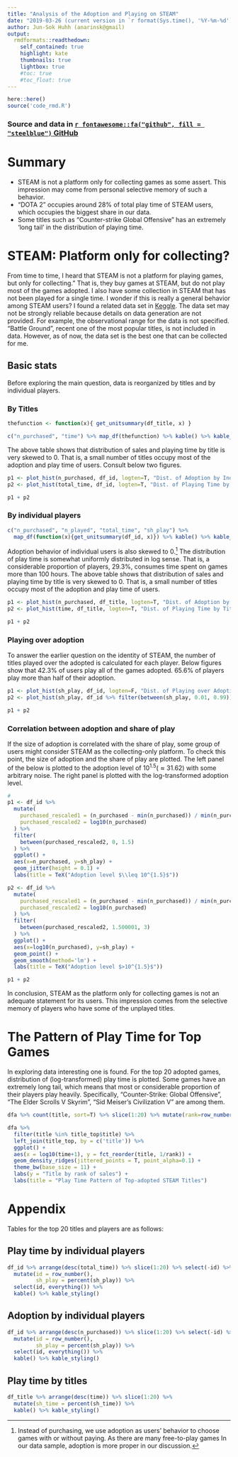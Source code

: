 ```yaml
---
title: "Analysis of the Adoption and Playing on STEAM"
date: "2019-03-26 (current version in `r format(Sys.time(), '%Y-%m-%d')`)"
author: Jun-Sok Huhh (anarinsk@gmail)
output:
  rmdformats::readthedown:
    self_contained: true
    highlight: kate
    thumbnails: true 
    lightbox: true 
    #toc: true
    #toc_float: true
---
```


```r
here::here()
source('code_rmd.R')
```

### Source and data in [`r fontawesome::fa("github", fill = "steelblue")` GitHub](https://github.com/anarinsk/adp-steam_record)

# Summary 

- STEAM is not a platform only for collecting games as some assert. This impression may come from personal selective memory of such a behavior. 
- "DOTA 2" occupies around 28% of total play time of STEAM users, which occupies the biggest share in our data. 
- Some titles such as "Counter-strike Global Offensive" has an extremely 'long tail' in the distribution of playing time. 

# STEAM: Platform only for collecting? 

From time to time, I heard that STEAM is not a platform for playing games, but only for collecting." That is, they buy games at STEAM, but do not play most of the games adopted. I also have some collection in STEAM that has not been played for a single time. I wonder if this is really a general behavior among STEAM users?
I found a related data set in [Keggle](https://www.kaggle.com/tamber/steam-video-games). The data set may not be strongly reliable because details on data generation are not provided. For example, the observational range for the data is not specified. "Battle Ground", recent one of the most popular titles, is not included in data. However, as of now, the data set is the best one that can be collected for me.

## Basic stats 

Before exploring the main question, data is reorganized by titles and by individual players.

### By Titles

```r
thefunction <- function(x){ get_unitsummary(df_title, x) }

c("n_purchased", "time") %>% map_df(thefunction) %>% kable() %>% kable_styling()
```


The above table shows that distribution of sales and playing time by title is very skewed to 0. That is, a small number of titles occupy most of the adoption and play time of users. Consult below two figures. 

```r
p1 <- plot_hist(n_purchased, df_id, logten=T, "Dist. of Adoption by Individual Players")
p2 <- plot_hist(total_time, df_id, logten=T, "Dist. of Playing Time by Individual Players")

p1 + p2
```


### By individual players 

```r
c("n_purchased", "n_played", "total_time", "sh_play") %>% 
  map_df(function(x){get_unitsummary(df_id, x)}) %>% kable() %>% kable_styling()
```

Adoption behavior of individual users is also skewed to 0.[^adoption] The distribution of play time is somewhat uniformly distributed in log sense. That is, a considerable proportion of players, 29.3%, consumes time spent on games more than 100 hours. The above table shows that distribution of sales and playing time by title is very skewed to 0. That is, a small number of titles occupy most of the adoption and play time of users.

[^adoption]: Instead of purchasing, we use adoption as users' behavior to choose games with or without paying. As there are many free-to-play games In our data sample, adoption is more proper in our discussion. 

```r
p1 <- plot_hist(n_purchased, df_title, logten=T, "Dist. of Adoption by Title")
p2 <- plot_hist(time, df_title, logten=T, "Dist. of Playing Time by Title")

p1 + p2
```

### Playing over adoption

To answer the earlier question on the identity of STEAM, the number of titles played over the adopted is calculated for each player. Below figures show that 42.3% of users play all of the games adopted. 65.6% of players play more than half of their adoption.  

```r
p1 <- plot_hist(sh_play, df_id, logten=F, "Dist. of Playing over Adoption I")
p2 <- plot_hist(sh_play, df_id %>% filter(between(sh_play, 0.01, 0.99)), logten=F, "Dist. of Playing over Adoption II")

p1 + p2
```

### Correlation between adoption and share of play

If the size of adoption is correlated with the share of play, some group of users might consider STEAM as the collecting-only platform. To check this point, the size of adoption and the share of play are plotted. The left panel of the below is plotted to the adoption level of $10^{1.5}(\approx 31.62)$ with some arbitrary noise. The right panel is plotted with the log-transformed adoption level. 

```r
#
p1 <- df_id %>% 
  mutate(
    purchased_rescaled1 = (n_purchased - min(n_purchased)) / min(n_purchased), 
    purchased_rescaled2 = log10(n_purchased)
  ) %>% 
  filter(
    between(purchased_rescaled2, 0, 1.5)
  ) %>% 
  ggplot() + 
  aes(x=n_purchased, y=sh_play) +
  geom_jitter(height = 0.1) + 
  labs(title = TeX("Adoption level $\\leq 10^{1.5}$"))

p2 <- df_id %>% 
  mutate(
    purchased_rescaled1 = (n_purchased - min(n_purchased)) / min(n_purchased), 
    purchased_rescaled2 = log10(n_purchased)
  ) %>% 
  filter(
    between(purchased_rescaled2, 1.500001, 3)
  ) %>% 
  ggplot() + 
  aes(x=log10(n_purchased), y=sh_play) +
  geom_point() + 
  geom_smooth(method='lm') + 
  labs(title = TeX("Adoption level $>10^{1.5}$"))

p1 + p2
```

In conclusion, STEAM as the platform only for collecting games is not an adequate statement for its users. This impression comes from the selective memory of players who have some of the unplayed titles.

# The Pattern of Play Time for Top Games 

In exploring data interesting one is found. For the top 20 adopted games, distribution of (log-transformed) play time is plotted. Some games have an extremely long tail, which means that most or considerable proportion of their players play heavily. Specifically, "Counter-Strike: Global Offensive", "The Elder Scrolls V Skyrim", "Sid Meiser's Civilization V" are among them.

```r
dfa %>% count(title, sort=T) %>% slice(1:20) %>% mutate(rank=row_number()) %>% select(-n) -> title_top

dfa %>% 
  filter(title %in% title_top$title) %>% 
  left_join(title_top, by = c('title')) %>% 
  ggplot() +
  aes(x = log10(time+1), y = fct_reorder(title, 1/rank)) +
  geom_density_ridges(jittered_points = T, point_alpha=0.1) +
  theme_bw(base_size = 11) +
  labs(y = "Title by rank of sales") + 
  labs(title = "Play Time Pattern of Top-adopted STEAM Titles")
```

# Appendix 

Tables for the top 20 titles and players are as follows: 

## Play time by individual players 

```r
df_id %>% arrange(desc(total_time)) %>% slice(1:20) %>% select(-id) %>% 
  mutate(id = row_number(), 
         sh_play = percent(sh_play)) %>% 
  select(id, everything()) %>% 
  kable() %>% kable_styling()
```


## Adoption by individual players 

```r
df_id %>% arrange(desc(n_purchased)) %>% slice(1:20) %>% select(-id) %>% 
  mutate(id = row_number(), 
         sh_play = percent(sh_play)) %>% 
  select(id, everything()) %>%  
  kable() %>% kable_styling()
```


## Play time by titles 

```r
df_title %>% arrange(desc(time)) %>% slice(1:20) %>% 
  mutate(sh_time = percent(sh_time)) %>% 
  kable() %>% kable_styling()
```